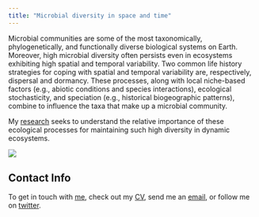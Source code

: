 ```yaml
---
title: "Microbial diversity in space and time"
---
```


Microbial communities are some of the most taxonomically, phylogenetically, and functionally diverse biological systems on Earth.
Moreover, high microbial diversity often persists even in ecosystems exhibiting high spatial and temporal variability.
Two common life history strategies for coping with spatial and temporal variability are, respectively, dispersal and dormancy.
These processes, along with local niche-based factors (e.g., abiotic conditions and species interactions), ecological stochasticity, and speciation (e.g., historical biogeographic patterns), combine to influence the taxa that make up a microbial community.

My [research](research.html) seeks to understand the relative importance of these ecological processes for maintaining such high diversity in dynamic ecosystems.

![](images/Oregon_fieldwork.jpg)

## Contact Info
To get in touch with [me](about.html), check out my [CV](Wisnoski_CV.pdf), send me an [email](mailto:wisnoski@indiana.edu), or follow me on [twitter](https://www.twitter.com/nwisnoski).